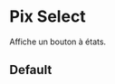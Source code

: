 
<Meta
  title='Form/Toggle'
  component='PixToggle'
  argTypes={stories.argTypes}
/>

# Pix Select

Affiche un bouton à états.

## Default

<Canvas>
  <Story name='Default' story={stories.Default} height={200} />
</Canvas>

